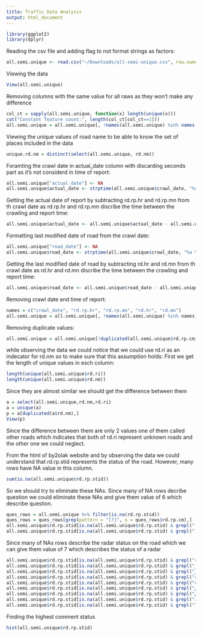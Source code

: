 ```yaml
---
title: Traffic Data Analysis
output: html_document
---
```


```r
library(ggplot2)
library(dplyr)
```

Reading the csv file and adding flag to not format strings as factors:
```r
all.semi.unique <- read.csv("~/Downloads/all-semi-unique.csv", row.names=NULL,stringsAsFactors=FALSE)
```

Viewing the data
```r
View(all.semi.unique)
```

Removing columns with the same value for all raws as they won't make any difference
```r
col_ct = sapply(all.semi.unique, function(x) length(unique(x)))
cat("Constant feature count:", length(col_ct[col_ct==1]))
all.semi.unique = all.semi.unique[, !names(all.semi.unique) %in% names(col_ct[col_ct==1])]
```

Viewing the unique values of road name to be able to know the set of places included in the data
```r
unique.rd.nm = distinct(select(all.semi.unique, rd.nm))
```

Foramting the crawl date in actual_date column with discarding seconds part as it's not considerd in time of report:
```r
all.semi.unique["actual_date"] <- NA
all.semi.unique$actual_date <- strptime(all.semi.unique$crawl_date, "%a %b %d %H:%M", tz = "UTC")
```

Getting the actual date of report by subtracting rd.rp.hr and rd.rp.mn from th crawl date as rd.rp.hr and rd.rp.mn discribe the time between the crawling and report time:
```r
all.semi.unique$actual_date <- all.semi.unique$actual_date - all.semi.unique$rd.rp.hr * 3600 - all.semi.unique$rd.rp.mn * 60
```

Formatting last modified date of road from the crawl date:
```r
all.semi.unique["road_date"] <- NA
all.semi.unique$road_date <- strptime(all.semi.unique$crawl_date, "%a %b %d %H:%M", tz = "UTC")
```

Getting the last modified date of road by subtracting rd.hr and rd.mn from th crawl date as rd.hr and rd.mn discribe the time between the crawling and report time:
```r
all.semi.unique$road_date <- all.semi.unique$road_date - all.semi.unique$rd.hr * 3600 - all.semi.unique$rd.mn * 60
```

Removing crawl date and time of report:
```r
names = c("crawl_date", "rd.rp.hr", "rd.rp.mn", "rd.hr", "rd.mn")
all.semi.unique = all.semi.unique[, !names(all.semi.unique) %in% names]
```

Removing duplicate values:
```r
all.semi.unique = all.semi.unique[!duplicated(all.semi.unique$rd.rp.cmid), ]
```

while observing the data we could notice that we could use rd.ri as an indecator for rd.nm so to make sure that this assumption holds:
First we get the length of unique values in esch column:
```r
length(unique(all.semi.unique$rd.ri))
length(unique(all.semi.unique$rd.nm))
```

Since they are almost similar we should get the difference between them
```r
a = select(all.semi.unique,rd.nm,rd.ri)
a = unique(a)
p = a[duplicated(a$rd.nm),]
View(p)
```
Since the difference between them are only 2 values one of them called other roads which indicates that both of rd.ri represent unknown roads and the other one we could neglect.   

From the html of by2olak website and by observing the data we could understand that rd.rp.stid represents the status of the road. However, many rows have NA value in this column. 
```r
sum(is.na(all.semi.unique$rd.rp.stid))
```
So we should try to eliminate these NAs. Since many of NA rows decribe question we could eliminate these NAs and give them value of 6 which describe question.
```r
ques_rows = all.semi.unique %>% filter(is.na(rd.rp.stid))
ques_rows = ques_rows[grep(pattern = "[?]", x = ques_rows$rd.rp.cm),]
all.semi.unique$rd.rp.stid[is.na(all.semi.unique$rd.rp.stid) & grepl("[?]", all.semi.unique$rd.rp.cm, ignore.case=TRUE)] <- 6
all.semi.unique$rd.rp.stid[is.na(all.semi.unique$rd.rp.stid) & grepl("[؟]", all.semi.unique$rd.rp.cm, ignore.case=TRUE)] <- 6
```

Since many of NAs rows describe the radar status on the road which we can give them value of 7 which describes the status of a radar 
```r
all.semi.unique$rd.rp.stid[is.na(all.semi.unique$rd.rp.stid) & grepl("radar", all.semi.unique$rd.rp.cm, ignore.case=TRUE)] <- 7
all.semi.unique$rd.rp.stid[is.na(all.semi.unique$rd.rp.stid) & grepl("رادار", all.semi.unique$rd.rp.cm, ignore.case=TRUE)] <- 7
all.semi.unique$rd.rp.stid[is.na(all.semi.unique$rd.rp.stid) & grepl("ردار", all.semi.unique$rd.rp.cm, ignore.case=TRUE)] <- 7
all.semi.unique$rd.rp.stid[is.na(all.semi.unique$rd.rp.stid) & grepl("rader", all.semi.unique$rd.rp.cm, ignore.case=TRUE)] <- 7
all.semi.unique$rd.rp.stid[is.na(all.semi.unique$rd.rp.stid) & grepl("clear", all.semi.unique$rd.rp.cm, ignore.case=TRUE)] <- 7
all.semi.unique$rd.rp.stid[is.na(all.semi.unique$rd.rp.stid) & grepl("كمين", all.semi.unique$rd.rp.cm, ignore.case=TRUE)] <- 7
all.semi.unique$rd.rp.stid[is.na(all.semi.unique$rd.rp.stid) & grepl("تمام", all.semi.unique$rd.rp.cm, ignore.case=TRUE)] <- 7
all.semi.unique$rd.rp.stid[is.na(all.semi.unique$rd.rp.stid) & grepl("لجنة", all.semi.unique$rd.rp.cm, ignore.case=TRUE)] <- 7
all.semi.unique$rd.rp.stid[is.na(all.semi.unique$rd.rp.stid) & grepl("lagna", all.semi.unique$rd.rp.cm, ignore.case=TRUE)] <- 7
```
Finding the highest comment status
```r
hist(all.semi.unique$rd.rp.stid)
```

